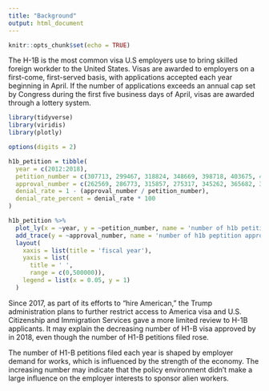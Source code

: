```yaml
---
title: "Background"
output: html_document
---
```


```r
knitr::opts_chunk$set(echo = TRUE)
```

The H-1B is the most common visa U.S employers use to bring skilled foreign workder to the United States. Visas are awarded to employers on a first-come, first-served basis, with applications accepted each year beginning in April. If the number of applications exceeds an annual cap set by Congress during the first five business days of April, visas are awarded through a lottery system.

```r
library(tidyverse)
library(viridis)
library(plotly)

options(digits = 2)

h1b_petition = tibble(
  year = c(2012:2018),
  petition_number = c(307713, 299467, 318824, 348669, 398718, 403675, 418799),
  approval_number = c(262569, 286773, 315857, 275317, 345262, 365682, 332358),
  denial_rate = 1 - (approval_number / petition_number),
  denial_rate_percent = denial_rate * 100
)

h1b_petition %>% 
  plot_ly(x = ~year, y = ~petition_number, name = 'number of h1b petition filed', type = 'scatter', mode = 'lines+markers') %>% 
  add_trace(y = ~approval_number, name = 'number of h1b peptition approved ', mode = 'lines+markers') %>% 
  layout(
    xaxis = list(title = 'fiscal year'),
    yaxis = list(
      title = ' ',
      range = c(0,500000)),
    legend = list(x = 0.05, y = 1)
  )

```

Since 2017, as part of its efforts to “hire American,” the Trump administration plans to further restrict access to America visa and U.S. Citizenship and Immigration Services gave a more limited review to H-1B applicants. It may explain the decreasing number of H1-B visa approved by in 2018, even though the number of H1-B petitions filed rose.

The number of H1-B petitions filed each year is shaped by employer demand for works, which is influenced by the strength of the economy. The increasing number may indicate that the policy environment didn't make a large influence on the employer interests to sponsor alien workers.

